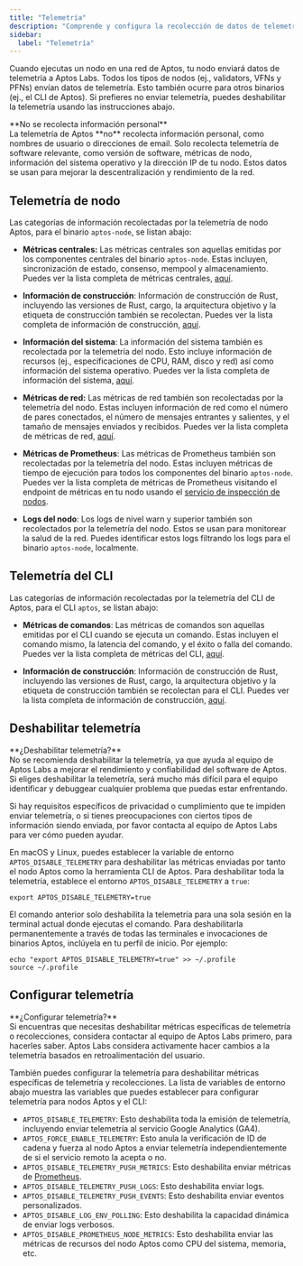 ```yaml
---
title: "Telemetría"
description: "Comprende y configura la recolección de datos de telemetría de nodos Aptos incluyendo qué información se envía y cómo deshabilitarla si es necesario."
sidebar:
  label: "Telemetría"
---
```



Cuando ejecutas un nodo en una red de Aptos, tu nodo enviará datos de telemetría a Aptos Labs. Todos los tipos de nodos
(ej., validators, VFNs y PFNs) envían datos de telemetría. Esto también ocurre para otros binarios (ej., el CLI de Aptos).
Si prefieres no enviar telemetría, puedes deshabilitar la telemetría usando las instrucciones abajo.

<Aside type="tip">
  **No se recolecta información personal**<br />
  La telemetría de Aptos **no** recolecta información personal, como nombres de usuario o direcciones de email.
  Solo recolecta telemetría de software relevante, como versión de software, métricas de nodo, información del sistema operativo
  y la dirección IP de tu nodo. Estos datos se usan para mejorar la descentralización y rendimiento de la red.
</Aside>

## Telemetría de nodo

Las categorías de información recolectadas por la telemetría de nodo Aptos, para el binario `aptos-node`, se listan abajo:

- **Métricas centrales:** Las métricas centrales son aquellas emitidas por los componentes centrales del binario `aptos-node`. Estas incluyen,
  sincronización de estado, consenso, mempool y almacenamiento. Puedes ver la lista completa de métricas centrales,
  [aquí](https://github.com/aptos-labs/aptos-core/blob/main/crates/aptos-telemetry/src/core_metrics.rs#L14-L29).

- **Información de construcción**: Información de construcción de Rust, incluyendo las versiones de Rust, cargo, la arquitectura objetivo y
  la etiqueta de construcción también se recolectan. Puedes ver la lista completa de información de construcción, [aquí](https://github.com/aptos-labs/aptos-core/blob/main/crates/aptos-build-info/src/lib.rs#L8-L20).

- **Información del sistema**: La información del sistema también es recolectada por la telemetría del nodo. Esto incluye información de recursos
  (ej., especificaciones de CPU, RAM, disco y red) así como información del sistema operativo. Puedes ver la lista completa de
  información del sistema, [aquí](https://github.com/aptos-labs/aptos-core/blob/main/crates/aptos-telemetry/src/system_information.rs#L14-L32).

- **Métricas de red:** Las métricas de red también son recolectadas por la telemetría del nodo. Estas incluyen información de red como
  el número de pares conectados, el número de mensajes entrantes y salientes, y el tamaño de mensajes enviados y recibidos.
  Puedes ver la lista completa de métricas de red, [aquí](https://github.com/aptos-labs/aptos-core/blob/main/crates/aptos-telemetry/src/network_metrics.rs#L12-L17).

- **Métricas de Prometheus**: Las métricas de Prometheus también son recolectadas por la telemetría del nodo. Estas incluyen métricas de tiempo de ejecución
  para todos los componentes del binario `aptos-node`. Puedes ver la lista completa de métricas de Prometheus visitando el
  endpoint de métricas en tu nodo usando el [servicio de inspección de nodos](/network/nodes/measure/node-inspection-service).

- **Logs del nodo**: Los logs de nivel warn y superior también son recolectados por la telemetría del nodo. Estos se usan para monitorear la
  salud de la red. Puedes identificar estos logs filtrando los logs para el binario `aptos-node`, localmente.

## Telemetría del CLI

Las categorías de información recolectadas por la telemetría del CLI de Aptos, para el CLI `aptos`, se listan abajo:

- **Métricas de comandos**: Las métricas de comandos son aquellas emitidas por el CLI cuando se ejecuta un comando. Estas
  incluyen el comando mismo, la latencia del comando, y el éxito o falla del comando. Puedes ver
  la lista completa de métricas del CLI,
  [aquí](https://github.com/aptos-labs/aptos-core/blob/main/crates/aptos-telemetry/src/cli_metrics.rs#L12-L15).

- **Información de construcción**: Información de construcción de Rust, incluyendo las versiones de Rust, cargo, la arquitectura objetivo y
  la etiqueta de construcción también se recolectan para el CLI. Puedes ver la lista completa de información de construcción, [aquí](https://github.com/aptos-labs/aptos-core/blob/main/crates/aptos-build-info/src/lib.rs#L8-L20).

## Deshabilitar telemetría

<Aside type="danger">
  **¿Deshabilitar telemetría?**<br />
  No se recomienda deshabilitar la telemetría, ya que ayuda al equipo de Aptos Labs a mejorar el rendimiento y confiabilidad
  del software de Aptos. Si eliges deshabilitar la telemetría, será mucho más difícil para el equipo identificar y
  debuggear cualquier problema que puedas estar enfrentando.

  Si hay requisitos específicos de privacidad o cumplimiento que te impiden enviar telemetría, o si tienes
  preocupaciones con ciertos tipos de información siendo enviada, por favor contacta al equipo de Aptos Labs para ver cómo pueden
  ayudar.
</Aside>

En macOS y Linux, puedes establecer la variable de entorno `APTOS_DISABLE_TELEMETRY` para deshabilitar las métricas enviadas por
tanto el nodo Aptos como la herramienta CLI de Aptos. Para deshabilitar toda la telemetría, establece el entorno `APTOS_DISABLE_TELEMETRY` a `true`:

```shellscript filename="Terminal"
export APTOS_DISABLE_TELEMETRY=true
```

El comando anterior solo deshabilita la telemetría para una sola sesión en la terminal actual donde ejecutas el comando.
Para deshabilitarla permanentemente a través de todas las terminales e invocaciones de binarios Aptos, inclúyela en tu perfil de inicio.
Por ejemplo:

```shellscript filename="Terminal"
echo "export APTOS_DISABLE_TELEMETRY=true" >> ~/.profile
source ~/.profile
```

## Configurar telemetría

<Aside type="tip">
  **¿Configurar telemetría?**<br />
  Si encuentras que necesitas deshabilitar métricas específicas de telemetría o recolecciones, considera contactar al
  equipo de Aptos Labs primero, para hacerles saber. Aptos Labs considera activamente hacer cambios a la telemetría basados
  en retroalimentación del usuario.
</Aside>

También puedes configurar la telemetría para deshabilitar métricas específicas de telemetría y recolecciones. La lista de variables de entorno
abajo muestra las variables que puedes establecer para configurar telemetría para nodos Aptos y el CLI:

- `APTOS_DISABLE_TELEMETRY`: Esto deshabilita toda la emisión de telemetría, incluyendo enviar telemetría al servicio Google Analytics (GA4).
- `APTOS_FORCE_ENABLE_TELEMETRY`: Esto anula la verificación de ID de cadena y fuerza al nodo Aptos a enviar telemetría independientemente de si el servicio remoto la acepta o no.
- `APTOS_DISABLE_TELEMETRY_PUSH_METRICS`: Esto deshabilita enviar métricas de [Prometheus](https://prometheus.io/).
- `APTOS_DISABLE_TELEMETRY_PUSH_LOGS`: Esto deshabilita enviar logs.
- `APTOS_DISABLE_TELEMETRY_PUSH_EVENTS`: Esto deshabilita enviar eventos personalizados.
- `APTOS_DISABLE_LOG_ENV_POLLING`: Esto deshabilita la capacidad dinámica de enviar logs verbosos.
- `APTOS_DISABLE_PROMETHEUS_NODE_METRICS`: Esto deshabilita enviar las métricas de recursos del nodo Aptos como CPU del sistema, memoria, etc.

